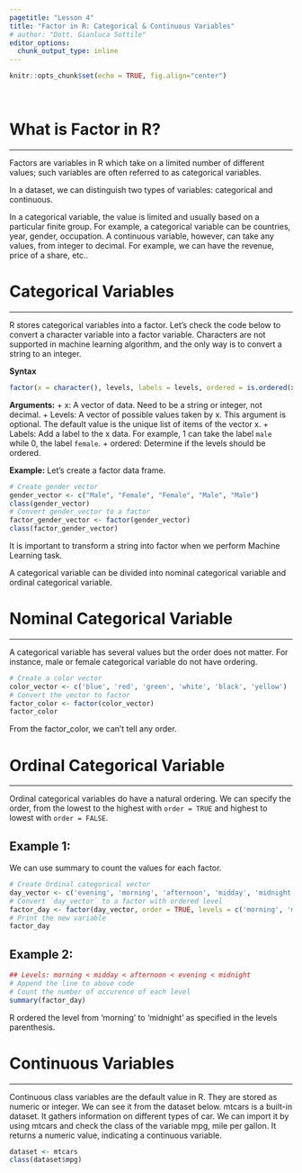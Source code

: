 ```yaml
---
pagetitle: "Lesson 4"
title: "Factor in R: Categorical & Continuous Variables"
# author: "Dott. Gianluca Sottile"
editor_options: 
  chunk_output_type: inline
---
```


```r
knitr::opts_chunk$set(echo = TRUE, fig.align="center")
```

<br>

# What is Factor in R?
***
Factors are variables in R which take on a limited number of different values; such variables are often referred to as categorical variables.

In a dataset, we can distinguish two types of variables: categorical and continuous.

In a categorical variable, the value is limited and usually based on a particular finite group. For example, a categorical variable can be countries, year, gender, occupation.
A continuous variable, however, can take any values, from integer to decimal. For example, we can have the revenue, price of a share, etc..

# Categorical Variables
***
R stores categorical variables into a factor. Let's check the code below to convert a character variable into a factor variable. Characters are not supported in machine learning algorithm, and the only way is to convert a string to an integer.

__Syntax__

```r
factor(x = character(), levels, labels = levels, ordered = is.ordered(x))
```

__Arguments:__
+ x: A vector of data. Need to be a string or integer, not decimal.
+ Levels: A vector of possible values taken by x. This argument is optional. The default value is the unique list of items of the vector x.
+ Labels: Add a label to the x data. For example, 1 can take the label `male` while 0, the label `female`.
+ ordered: Determine if the levels should be ordered.

__Example:__
Let's create a factor data frame.
```r
# Create gender vector
gender_vector <- c("Male", "Female", "Female", "Male", "Male")
class(gender_vector)
# Convert gender_vector to a factor
factor_gender_vector <- factor(gender_vector)
class(factor_gender_vector)
```

It is important to transform a string into factor when we perform Machine Learning task.

A categorical variable can be divided into nominal categorical variable and ordinal categorical variable.

# Nominal Categorical Variable
***
A categorical variable has several values but the order does not matter. For instance, male or female categorical variable do not have ordering.
```r
# Create a color vector
color_vector <- c('blue', 'red', 'green', 'white', 'black', 'yellow')
# Convert the vector to factor
factor_color <- factor(color_vector)
factor_color
```

From the factor_color, we can't tell any order.

# Ordinal Categorical Variable {#buttons .tabset .tabset-fade .tabset-pills}
***
Ordinal categorical variables do have a natural ordering. We can specify the order, from the lowest to the highest with `order = TRUE` and highest to lowest with `order = FALSE`.

## Example 1:
We can use summary to count the values for each factor.
```r
# Create Ordinal categorical vector 
day_vector <- c('evening', 'morning', 'afternoon', 'midday', 'midnight', 'evening')
# Convert `day_vector` to a factor with ordered level
factor_day <- factor(day_vector, order = TRUE, levels = c('morning', 'midday', 'afternoon', 'evening', 'midnight'))
# Print the new variable
factor_day
```

## Example 2:
```r
## Levels: morning < midday < afternoon < evening < midnight
# Append the line to above code
# Count the number of occurence of each level
summary(factor_day)
```

R ordered the level from 'morning' to 'midnight' as specified in the levels parenthesis.

# Continuous Variables
***
Continuous class variables are the default value in R. They are stored as numeric or integer. We can see it from the dataset below. mtcars is a built-in dataset. It gathers information on different types of car. We can import it by using mtcars and check the class of the variable mpg, mile per gallon. It returns a numeric value, indicating a continuous variable.
```r
dataset <- mtcars
class(dataset$mpg)
```

